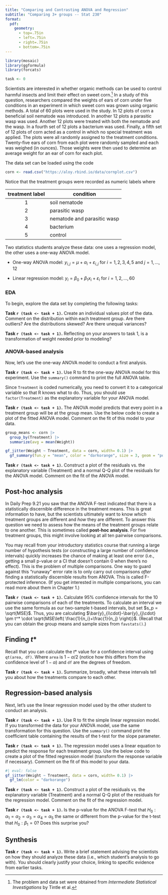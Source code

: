 ```yaml
---
title: "Comparing and Contrasting ANOVA and Regression"
subtitle: "Comparing 3+ groups -- Stat 230"
format:
  pdf:
    geometry:
      - top=.75in
      - left=.75in
      - right=.75in
      - bottom=.75in
---
```


```r
library(mosaic)
library(ggformula)
library(forcats)

task <- 0
```


Scientists are interested in whether organic methods can be used to control harmful insects and limit their effect on sweet corn.[^1] In a study of this question, researchers compared the weights of ears of corn under five conditions in an experiment in which sweet corn was grown using organic methods. A total of 60 plots were used in the study. In 12 plots of corn a beneficial soil nematode was introduced. In another 12 plots a parasitic wasp was used. Another 12 plots were treated with both the nematode and the wasp. In a fourth set of 12 plots a bacterium was used. Finally, a fifth set of 12 plots of corn acted as a control in which no special treatment was applied. The plots were all randomly assigned to the treatment conditions. Twenty-five ears of corn from each plot were randomly sampled and each was weighed (in ounces). Those weights were then used to determine an average weight for an ear of corn for each plot. 

[^1]: The problem and data set were obtained from *Intermediate Statistical Investigations* by Tintle et al.

The data set can be loaded using the code

```r
corn <- read.csv("https://aloy.rbind.io/data/cornplot.csv")
```

Notice that the treatment groups were recorded as numeric labels where

| treatment label | condition |
|:--------------:|--------------|
| 1 | soil nematode |
| 2 | parasitic wasp |
| 3 | nematode and parasitic wasp|
| 4 | bacterium |
| 5 | control |



Two statistics students analyze these data: one uses a regression model, the other uses a one-way ANOVA model.  

* One-way ANOVA model: $y_{i,j} = \mu + \alpha_i + \varepsilon_{i,j}$ for $i = 1, 2, 3, 4, 5$ and $j = 1, \ldots, 12$

* Linear regression model: $y_i = \beta_0 + \beta_1 x_i + \varepsilon_i$ for $i=1, 2, \ldots, 60$



### EDA

To begin, explore the data set by completing the following tasks:

**Task `r (task <- task + 1)`.** Create an individual values plot of the data. Comment on the distribution within each treatment group. Are there outliers? Are the distributions skewed? Are there unequal variances? 

**Task `r (task <- task + 1)`.** Reflecting on your answers to task 1, is a transformation of weight needed prior to modeling?

### ANOVA-based analysis

Now, let's use the one-way ANOVA model to conduct a first analysis.

**Task `r (task <- task + 1)`.** Use R to fit the one-way ANOVA model for this experiment. Use the `summary()` command to print the full ANOVA table.

:::{.callout-note}
Since `Treatment` is coded numerically, you need to convert it to a categorical variable so that R knows what to do. Thus, you should use `factor(Treatment)` as the explanatory variable for your ANOVA model.
:::

**Task `r (task <- task + 1)`.** The ANOVA model predicts that every point in a treatment group will be at the group mean. Use the below code to create a plot of the fitted ANOVA model. Comment on the fit of this model to your data.

```r
group_means <- corn |> 
  group_by(Treatment) |> 
  summarize(avg = mean(Weight))

gf_jitter(Weight ~ Treatment, data = corn, width= 0.1) |>
  gf_summary(fun.y = "mean", color = "darkorange", size = 3, geom = "point")
```


**Task `r (task <- task + 1)`.** Construct a plot of the residuals vs. the explanatory variable (Treatment) and a normal Q-Q plot of the residuals for the ANOVA model. Comment on the fit of the ANOVA model.


\bigskip

## Post-hoc analysis

In Daily Prep 9.21 you saw that the ANOVA F-test indicated that there is a statistically discernible difference in the treatment means. This is great information to have, but the scientists ultimately want to know *which* treatment groups are different and *how* they are different. To answer this question we need to assess how the means of the treatment groups relate to one another. This is sometimes called **post-hoc analysis**. For five treatment groups, this might involve looking at all ten pairwise comparisons.


You may recall from your introductory statistics course that running a large number of hypothesis tests (or constructing a large number of confidence intervals) quickly increases the chance of making at least one error (i.e., getting a small p-value or a CI that doesn't contain 0 when there's no effect). This is the problem of multiple comparisons. One way to guard against this "runaway" error rate is to only carry out comparisons *after* finding a statistically discernible results from ANOVA. This is called F-protected inference. (If you get interested in multiple comparisons, you can read more about them in Chapter 1.)


**Task `r (task <- task + 1)`.**  Calculate 95% confidence intervals for the 10 pairwise comparisons of each of the treatments. To calculate an interval we use the same formula as our two-sample t-based intervals, but set $s_p = \sqrt{MSE}$. Thus, you are calculating $\bar{y}_{i\cdot}-\bar{y}_{j\cdot} \pm t^* \cdot \sqrt{MSE\left( \frac{1}{n_i}+\frac{1}{n_j} \right)}$. (Recall that you can obtain the group means and sample sizes from `favstats()`.)

:::{.callout-note}
## Finding $t*$
Recall that you can calculate the $t*$ value for a confidence interval using `qt(area, df)`. Where `area` is $1-\alpha/2$ (notice how this differs from the confidence level of $1-\alpha$) and `df` are the degrees of freedom.
:::


**Task `r (task <- task + 1)`.** Summarize, broadly, what these intervals tell you about how the treatments compare to each other.




## Regression-based analysis

Next, let's use the linear regression model used by the other student to conduct an analysis.

**Task `r (task <- task + 1)`.** Use R to fit the simple linear regression model. If you transformed the data for your ANOVA model, use the same transformation for this question. Use the `summary()` command print the coefficient table containing the results of the t-test for the slope parameter. 


**Task `r (task <- task + 1)`.** The regression model uses a linear equation to predict the response for each treatment group. Use the below code to create a plot of the fitted regression model (transform the response variable if necessary). Comment on the fit of this model to your data.

```r
#| eval: false
gf_jitter(Weight ~ Treatment, data = corn, width= 0.1) |>
  gf_lm(color = "darkorange")
```

**Task `r (task <- task + 1)`.** Construct a plot of the residuals vs. the explanatory variable (Treatment) and a normal Q-Q plot of the residuals for the regression model. Comment on the fit of the regression model.


**Task `r (task <- task + 1)`.** Is the p-value for the ANOVA F-test that $H_0:\alpha_1=\alpha_2=\alpha_3=\alpha_4=\alpha_5$ the same or different from the p-value for the t-test that $H_0: \beta_1 =0$? Does this surprise you?


## Synthesis

**Task `r (task <- task + 1)`.** Write a brief statement advising the scientists on how they should analyze these data (i.e., which student's analysis to go with). You should clearly justify your choice, linking to specific evidence from earlier tasks.

<!-- ## Exploring possibilities for class activity... -->

<!-- ```{r} -->
<!-- gf_jitter(Weight ~ Treatment, data = corn, width= 0.1) -->
<!-- ``` -->

<!-- Fitting the models -->

<!-- ```{r} -->
<!-- corn_anova <- aov(Weight ~ Treatment, data = corn) -->
<!-- corn_lm <- lm(Weight ~ Treatment, data = corn) -->
<!-- ``` -->


<!-- Visual representations of the models -->

<!-- ```{r} -->
<!-- group_means <- corn |> group_by(Treatment) |> summarize(avg = mean(Weight)) -->

<!-- gf_jitter(Weight ~ Treatment, data = corn, width= 0.1) |> -->
<!--   gf_summary(fun.y = "mean", color = "darkorange", size = 3, geom = "point") -->

<!-- gf_jitter(Weight ~ Treatment, data = corn, width= 0.1) |> -->
<!--   gf_lm(color = "darkorange") -->
<!-- ``` -->


